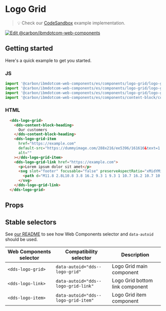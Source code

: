 
# Logo Grid

> 💡 Check our
> [CodeSandbox](https://githubbox.com/carbon-design-system/carbon-for-ibm-dotcom/tree/master/packages/web-components/examples/codesandbox/components/logo-grid)
> example implementation.

[![Edit @carbon/ibmdotcom-web-components](https://codesandbox.io/static/img/play-codesandbox.svg)](https://githubbox.com/carbon-design-system/carbon-for-ibm-dotcom/tree/master/packages/web-components/examples/codesandbox/components/logo-grid)

## Getting started

Here's a quick example to get you started.

### JS

```javascript
import '@carbon/ibmdotcom-web-components/es/components/logo-grid/logo-grid.js';
import '@carbon/ibmdotcom-web-components/es/components/logo-grid/logo-grid-item.js';
import '@carbon/ibmdotcom-web-components/es/components/logo-grid/logo-grid-link.js';
import '@carbon/ibmdotcom-web-components/es/components/content-block/content-block-heading.js';

```

### HTML

```html
  <dds-logo-grid>
    <dds-content-block-heading>
      Our customers
    </dds-content-block-heading>
    <dds-logo-grid-item
      href="https://example.com"
      default-src="https://dummyimage.com/288x216/ee5396/161616&text=1:1"
      alt=""
    ></dds-logo-grid-item>
    <dds-logo-grid-link href="https://example.com">
      <p>Lorem ipsum dolor sit amet</p>
      <svg slot="footer" focusable="false" preserveAspectRatio="xMidYMid meet" xmlns="http://www.w3.org/2000/svg" fill="currentColor" aria-hidden="true" width="20" height="20" viewBox="0 0 20 20">
        <path d="M11.8 2.8L10.8 3.8 16.2 9.3 1 9.3 1 10.7 16.2 10.7 10.8 16.2 11.8 17.2 19 10z"></path>
      </svg>
    </dds-logo-grid-link>
  </dds-logo-grid>
```

## Props

<Props of="dds-logo-grid" />

## Stable selectors

See [our README](https://github.com/carbon-design-system/carbon-for-ibm-dotcom/tree/master/packages/web-components#stable-selectors-for-analytics-and-integratione2e-testing-in-web-components) to see how Web Components selector and `data-autoid` should be used.

| Web Components selector | Compatibility selector                     | Description                       |
| ----------------------- | ------------------------------------------ | --------------------------------- |
| `<dds-logo-grid>`       | `data-autoid="dds--logo-grid"`             | Logo Grid main component          |
| `<dds-logo-link>`       | `data-autoid="dds--logo-grid-link"`        | Logo Grid bottom link component   |
| `<dds-logo-item>`       | `data-autoid="dds--logo-grid-item"`        | Logo Grid item component          |

<Description markdown={contributing} />
